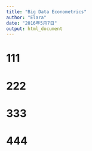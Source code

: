 ```yaml
---
title: "Big Data Econometrics"
author: "Elara"
date: "2016年5月7日"
output: html_document
---
```


# 111




# 222




# 333





# 444